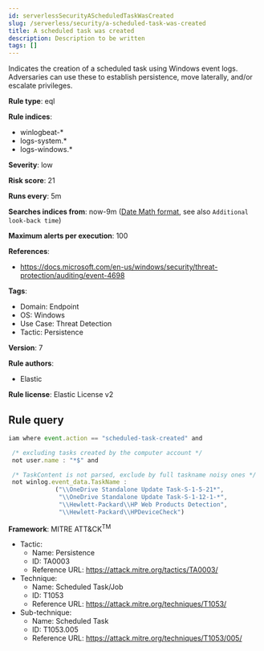 ```yaml
---
id: serverlessSecurityAScheduledTaskWasCreated
slug: /serverless/security/a-scheduled-task-was-created
title: A scheduled task was created
description: Description to be written
tags: []
---
```


<div id="a-scheduled-task-was-created"></div>

Indicates the creation of a scheduled task using Windows event logs. Adversaries can use these to establish persistence, move laterally, and/or escalate privileges.

**Rule type**: eql

**Rule indices**: 

* winlogbeat-*
* logs-system.*
* logs-windows.*

**Severity**: low

**Risk score**: 21

**Runs every**: 5m

**Searches indices from**: now-9m ([Date Math format](((ref))/common-options.html#date-math), see also <DocLink id="serverlessSecurityRulesUiCreate" section="set-the-rules-schedule">`Additional look-back time`</DocLink>)

**Maximum alerts per execution**: 100

**References**: 

* https://docs.microsoft.com/en-us/windows/security/threat-protection/auditing/event-4698

**Tags**: 

* Domain: Endpoint
* OS: Windows
* Use Case: Threat Detection
* Tactic: Persistence

**Version**: 7

**Rule authors**: 

* Elastic

**Rule license**: Elastic License v2

## Rule query

```js
iam where event.action == "scheduled-task-created" and

 /* excluding tasks created by the computer account */
 not user.name : "*$" and

 /* TaskContent is not parsed, exclude by full taskname noisy ones */
 not winlog.event_data.TaskName :
             ("\\OneDrive Standalone Update Task-S-1-5-21*",
              "\\OneDrive Standalone Update Task-S-1-12-1-*",
              "\\Hewlett-Packard\\HP Web Products Detection",
              "\\Hewlett-Packard\\HPDeviceCheck")

```

**Framework**: MITRE ATT&CK<sup>TM</sup>

* Tactic:
    * Name: Persistence
    * ID: TA0003
    * Reference URL: https://attack.mitre.org/tactics/TA0003/
* Technique:
    * Name: Scheduled Task/Job
    * ID: T1053
    * Reference URL: https://attack.mitre.org/techniques/T1053/
* Sub-technique:
    * Name: Scheduled Task
    * ID: T1053.005
    * Reference URL: https://attack.mitre.org/techniques/T1053/005/

